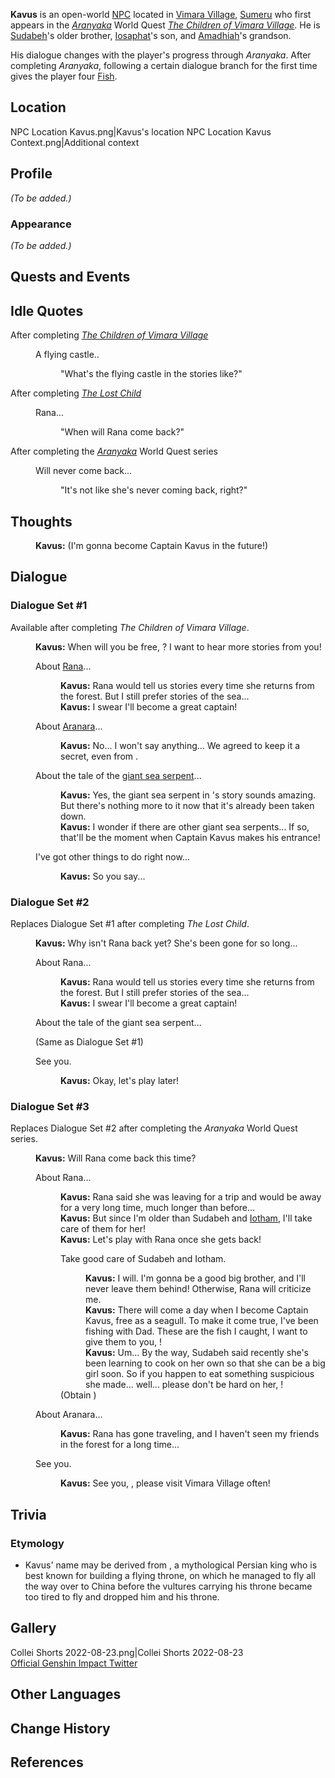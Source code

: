 {{Meta
|missing_NPC_profile  = yes
}}
{{Character Infobox
|type             = Open-World NPC
|image            = NPC Kavus.png
|region           = Sumeru
|location         = Sumeru
|affiliation      = Vimara Village

|ancestry         = <!-- Clan/family -->
|father           = Iosaphat
|mother           = 
|spouse           = 
|sibling          = Sudabeh
|siblingNote      = younger sister
|child            = 
|relative         = Amadhiah
|relativeNote     = paternal grandfather

|voiceEN          = [[imdb:Sara Secora|Sara Secora]]<ref name="Sara Secora">Sara Secora: [https://drive.google.com/file/d/1f8aajw_m8UrTDFeNqo3aQa5Sz4sapeVs/view EN VA's Resume] ([https://web.archive.org/web/20230708014820/https://drive.google.com/file/d/1f8aajw_m8UrTDFeNqo3aQa5Sz4sapeVs/view Archived])</ref>
|voiceCN          = 
|voiceJP          = 
|dialoguereward   = {{Card|Fish|4}}
}}
'''Kavus''' is an open-world [[NPC]] located in [[Vimara Village]], [[Sumeru]] who first appears in the ''[[Aranyaka]]'' World Quest ''[[The Children of Vimara Village]]''. He is [[Sudabeh]]'s older brother, [[Iosaphat]]'s son, and [[Amadhiah]]'s grandson.

His dialogue changes with the player's progress through ''Aranyaka''. After completing ''Aranyaka'', following a certain dialogue branch for the first time gives the player four [[Fish]].

==Location==
<gallery>
NPC Location Kavus.png|Kavus's location
NPC Location Kavus Context.png|Additional context
</gallery>

==Profile==
''(To be added.)''

===Appearance===
''(To be added.)''

==Quests and Events==
{{Quests and Events}}

==Idle Quotes==
;After completing ''[[The Children of Vimara Village]]''
{{Dialogue Start}}
:{{DIcon|Idle}} A flying castle..
::{{A|VO Kavus 01.ogg}} "What's the flying castle in the stories like?"
{{Dialogue End}}
;After completing ''[[The Lost Child]]''
{{Dialogue Start}}
:{{DIcon|Idle}} Rana...
::{{A|VO Kavus 02.ogg}} "When will Rana come back?"
{{Dialogue End}}
;After completing the ''[[Aranyaka]]'' World Quest series
{{Dialogue Start}}
:{{DIcon|Idle}} Will never come back...
::{{A|VO Kavus 03.ogg}} "It's not like she's never coming back, right?"
{{Dialogue End}}

==Thoughts==
{{All Schemes to Know Explanation|name=Kavus}}
{{Dialogue Start}}
:{{A|VO Kavus All Schemes to Know 01.ogg}} '''Kavus:''' (I'm gonna become Captain Kavus in the future!)
{{Dialogue End}}

==Dialogue==
===Dialogue Set #1===
Available after completing ''The Children of Vimara Village''.
{{Dialogue Start}}
:'''Kavus:''' When will you be free, {{Traveler}}? I want to hear more stories from you!
:{{DIcon}} About [[Rana]]...
::'''Kavus:''' Rana would tell us stories every time she returns from the forest. But I still prefer stories of the sea...
::'''Kavus:''' I swear I'll become a great captain!
:{{DIcon}} About [[Aranara]]...
::'''Kavus:''' No... I won't say anything... We agreed to keep it a secret, even from {{Traveler}}.
:{{DIcon}} About the tale of the [[Osial|giant sea serpent]]...
::'''Kavus:''' Yes, the giant sea serpent in {{Traveler}}'s story sounds amazing. But there's nothing more to it now that it's already been taken down.
::'''Kavus:''' I wonder if there are other giant sea serpents... If so, that'll be the moment when Captain Kavus makes his entrance!
:{{DIcon}} I've got other things to do right now...
::'''Kavus:''' So you say...
{{Dialogue End}}

===Dialogue Set #2===
Replaces Dialogue Set #1 after completing ''The Lost Child''.
{{Dialogue Start}}
:'''Kavus:''' Why isn't Rana back yet? She's been gone for so long...
:{{DIcon}} About Rana...
::'''Kavus:''' Rana would tell us stories every time she returns from the forest. But I still prefer stories of the sea...
::'''Kavus:''' I swear I'll become a great captain!
:{{DIcon}} About the tale of the giant sea serpent...
:;(Same as Dialogue Set #1)
:{{DIcon}} See you.
::'''Kavus:''' Okay, let's play later!
{{Dialogue End}}

===Dialogue Set #3===
Replaces Dialogue Set #2 after completing the ''Aranyaka'' World Quest series.
{{Dialogue Start}}
:'''Kavus:''' Will Rana come back this time?
:{{DIcon}} About Rana...
::'''Kavus:''' Rana said she was leaving for a trip and would be away for a very long time, much longer than before...
::'''Kavus:''' But since I'm older than Sudabeh and [[Iotham]], I'll take care of them for her!
::'''Kavus:''' Let's play with Rana once she gets back!
::{{DIcon|Reward}} Take good care of Sudabeh and Iotham.
:::'''Kavus:''' I will. I'm gonna be a good big brother, and I'll never leave them behind! Otherwise, Rana will criticize me.
:::'''Kavus:''' There will come a day when I become Captain Kavus, free as a seagull. To make it come true, I've been fishing with Dad. These are the fish I caught, I want to give them to you, {{Traveler}}!
:::'''Kavus:''' Um... By the way, Sudabeh said recently she's been learning to cook on her own so that she can be a big girl soon. So if you happen to eat something suspicious she made... well... please don't be hard on her, {{Traveler}}!
::;(Obtain {{Item|Fish|x=4}})
:{{DIcon}} About Aranara...
::'''Kavus:''' Rana has gone traveling, and I haven't seen my friends in the forest for a long time...
:{{DIcon}} See you.
::'''Kavus:''' See you, {{Traveler}}, please visit Vimara Village often!
{{Dialogue End}}
<!--
==Event Dialogue==
===Event Name===
{{Dialogue Start}}
:'''{{subst:PAGENAME}}:'''
{{Dialogue End}}
-->
==Trivia==
===Etymology===
* Kavus' name may be derived from {{w|Kay Kāvus}}, a mythological Persian king who is best known for building a flying throne, on which he managed to fly all the way over to China before the vultures carrying his throne became too tired to fly and dropped him and his throne.

==Gallery==
<gallery>
Collei Shorts 2022-08-23.png|Collei Shorts 2022-08-23<br>[https://twitter.com/GenshinImpact/status/1562274748913987587 Official Genshin Impact Twitter]
</gallery>

==Other Languages==
{{Other Languages
|default_hidden = 1
|en      = Kavus
|zhs     = 卡乌斯
|zhs_rm  = Kǎwūsī
|zht     = 卡烏斯
|zht_rm  = Kǎwūsī
|ja      = カブス
|ja_rm   = Kabusu
|ko      = 카부스
|es      = Kavus
|fr      = Kavus
|ru      = Кавус
|th      = Kavus
|vi      = Kavus
|de      = Kavus
|id      = Kavus
|pt      = Kavus
|tr      = Kavus
|it      = Kavus
}}

==Change History==
{{Change History|3.0}}

==References==
{{Reflist}}